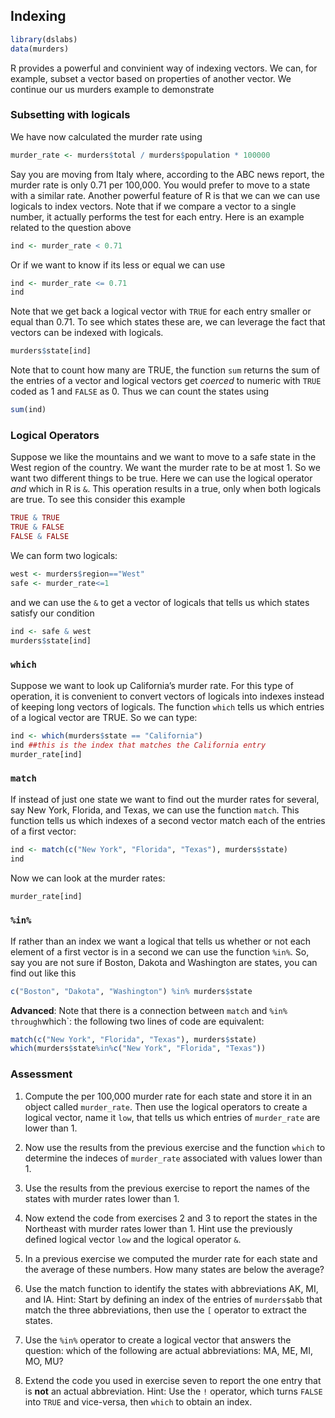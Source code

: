 ## Indexing

```r
library(dslabs)
data(murders)
```

R provides a powerful and convinient way of indexing vectors. We can, for example, subset a vector based on properties of another vector. We continue our us murders example to demonstrate

### Subsetting with logicals

We have now calculated the murder rate using

```r
murder_rate <- murders$total / murders$population * 100000 
```

Say you are moving from Italy where, according to the ABC news report, the murder rate is only 0.71 per 100,000. You would prefer to move to a state with a similar rate. Another powerful feature of R is that we can we can use logicals to index vectors. 
Note that if we compare a vector to a single number, it actually performs the test for each entry. Here is an example related to the question above

```r
ind <- murder_rate < 0.71
```

Or if we want to know if its less or equal we can use

```r
ind <- murder_rate <= 0.71
ind
```

Note that we get back a  logical vector with `TRUE` for each entry smaller or equal than 0.71. To see which states these are, we can leverage the fact that vectors can be indexed with logicals.

```r
murders$state[ind]
```

Note that to count how many are TRUE, the function `sum` returns the sum of the entries of a vector and logical vectors get _coerced_ to numeric with `TRUE` coded as 1 and `FALSE` as 0. Thus we can count the states using

```r
sum(ind)
```


### Logical Operators

Suppose we like the mountains and we want to move to a safe state in the West region of the country. We want the murder rate to be at most 1. So we want two different things to be true. Here we can use the logical operator _and_ which in R is `&`. This operation results in a true, only when both logicals are true. To see this consider this example

```r
TRUE & TRUE
TRUE & FALSE
FALSE & FALSE
```

We can form two logicals:

```r
west <- murders$region=="West"
safe <- murder_rate<=1
```

and we can use the `&`  to get a vector of logicals that tells us which states satisfy our condition

```r
ind <- safe & west
murders$state[ind]
```

### `which`

Suppose we want to look up California's murder rate. For this type of operation, it is convenient to convert vectors of logicals into indexes instead of keeping long vectors of logicals. The function `which` tells us which entries of a logical vector are TRUE. So we can type:

```r
ind <- which(murders$state == "California")
ind ##this is the index that matches the California entry
murder_rate[ind]
```


### `match`

If instead of just one state we want to find out the murder rates for several, say New York, Florida, and Texas, we can use the function `match`. This function tells us which indexes of a second vector match each of the entries of a first vector:

```r
ind <- match(c("New York", "Florida", "Texas"), murders$state)
ind
```

Now we can look at the murder rates:

```r
murder_rate[ind]
```

### `%in%`

If rather than an index we want a logical that tells us whether or not each element of a first vector is in a second we can use the function `%in%`. So, say you are not sure if Boston, Dakota and Washington are states, you can find out like this

```r
c("Boston", "Dakota", "Washington") %in% murders$state
```


**Advanced**: Note that there is a connection between `match` and `%in% through `which`: the following two lines of code are equivalent:

```r
match(c("New York", "Florida", "Texas"), murders$state)
which(murders$state%in%c("New York", "Florida", "Texas"))
```


### Assessment

1. Compute the per 100,000 murder rate for each state and store it in an object called `murder_rate`. Then use the logical operators to create a logical vector, name it `low`, that tells us which entries of `murder_rate` are lower than 1.

2. Now use the results from the previous exercise and the function `which` to determine the indeces of `murder_rate` associated with values lower than 1.

3. Use the results from the previous exercise to report the names of the states with murder rates lower than 1.

4. Now extend the code from exercises 2 and 3 to report the states in the Northeast with murder rates lower than 1. Hint use the previously defined logical vector `low` and the logical operator `&`.

5. In a previous exercise we computed the murder rate for each state and the average of these numbers. How many states are below the average?

6. Use the match function to identify the states with abbreviations AK, MI, and IA. Hint: Start by defining an index of the entries of `murders$abb` that match the three abbreviations, then use the `[` operator to extract the states.

7. Use the `%in%` operator to create a logical vector that answers the question: which of the following are actual abbreviations: MA, ME, MI, MO, MU?

 8. Extend the code you used in exercise seven to report the one entry that is **not** an actual abbreviation. Hint: Use the `!` operator, which turns `FALSE` into `TRUE` and vice-versa, then `which` to obtain an index.

